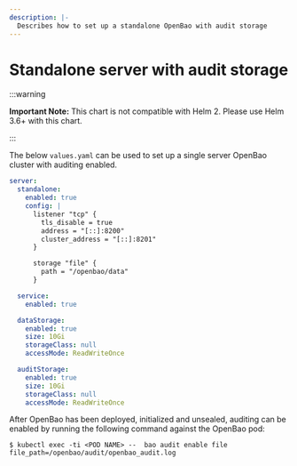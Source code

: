 ```yaml
---
description: |-
  Describes how to set up a standalone OpenBao with audit storage
---
```


# Standalone server with audit storage

:::warning

**Important Note:** This chart is not compatible with Helm 2. Please use Helm 3.6+ with this chart.

:::


The below `values.yaml` can be used to set up a single server OpenBao cluster with
auditing enabled.

```yaml
server:
  standalone:
    enabled: true
    config: |
      listener "tcp" {
        tls_disable = true
        address = "[::]:8200"
        cluster_address = "[::]:8201"
      }

      storage "file" {
        path = "/openbao/data"
      }

  service:
    enabled: true

  dataStorage:
    enabled: true
    size: 10Gi
    storageClass: null
    accessMode: ReadWriteOnce

  auditStorage:
    enabled: true
    size: 10Gi
    storageClass: null
    accessMode: ReadWriteOnce
```

After OpenBao has been deployed, initialized and unsealed, auditing can be enabled
by running the following command against the OpenBao pod:

```shell-session
$ kubectl exec -ti <POD NAME> --  bao audit enable file file_path=/openbao/audit/openbao_audit.log
```
